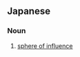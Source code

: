 ==Japanese==
{{ja-kanjitab|せい|りょく|けん|yomi=on}}

===Noun===
{{ja-noun|せいりょくけん}}

# [[sphere of influence]]